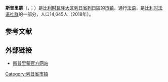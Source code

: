 {{noteTA|G1=比利时地名}}
{{Infobox Belgium municipality
|name=斯普里蒙
|native_name= <small>{{native name|fr|Sprimont}}<br>{{native name|wa|Sprumont}}</small>
|picture= 20130405 sprimont40.JPG
|picture-legend=
|map=Sprimont Liège Belgium Map.png
|map-legend=斯普里蒙在[[列日省|列日省]]的位置
|arms=Escut Sprimont.jpg
|armes=http://commons.wikimedia.org/wiki/File:Armes_de_SPRIMONT.png
|flag=
|region={{BE-REG-WAL}}
|community={{BE-FR}}
|province={{BE-PROV-LG}}
|arrondissement=[[列日區_(比利時)|列日區]]
|nis=62100
|pyramid-date=
|0-19=
|20-64=
|65=
|foreigners=
|foreigners-date=
|mayor=Luc Delvaux (EC-CDH-MR)
|majority=EC-[[人道主义民主中心党|CDH]]-[[革新运动|MR]]
|postal-codes=4140, 4141
|telephone-area=04
|web=[http://www.sprimont.be/ www.sprimont.be]
|coordinates = {{coord|50|30|N|05|40|E|region:BE|display=inline,title}}
}}
'''斯普里蒙'''（{{lang-fr|Sprimont}}，{{IPA-fr|spʁimɔ̃}}；{{lang-wa|Sprumont}}）是[[比利时|比利时]][[瓦隆大区|瓦隆大区]][[列日省|列日省]][[列日區_(比利時)|列日區]]的[[市镇_(比利时)|市镇]]，通行[[法语|法语]]，是[[比利时法语社群|比利时法语社群]]的一部分，人口14,645人（2018年）。

== 参考文献 ==
{{Reflist}}

== 外部链接 ==
*[http://www.sprimont.be/ 斯普里蒙官方网站] {{Wayback|url=http://www.sprimont.be/ |date=20210125082800 }}

{{列日省市镇}}

{{Authority control}}
{{Belgium-geo-stub}}

{{DEFAULTSORT:Sprimont}}

[[Category:列日省市镇|Category:列日省市镇]]
